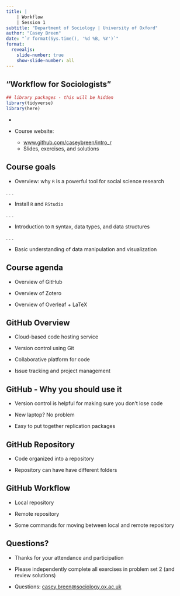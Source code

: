 ```yaml
---
title: |
    | Workflow
    | Session 1
subtitle: "Department of Sociology | University of Oxford"
author: "Casey Breen"
date: "`r format(Sys.time(), '%d %B, %Y')`"
format:
  revealjs:
    slide-number: true
    show-slide-number: all
---
```


## "Workflow for Sociologists"

```r
## library packages - this will be hidden 
library(tidyverse)
library(here)
```

-   

-   Course website:

    -   [www.github.com/caseybreen/intro_r](www.github.com/caseybreen/intro_r)
    -   Slides, exercises, and solutions

## Course goals

-   Overview: why `R` is a powerful tool for social science research

. . .

-   Install `R` and `RStudio`

. . .

-   Introduction to `R` syntax, data types, and data structures

. . .

-   Basic understanding of data manipulation and visualization

## Course agenda {.smaller}

-   Overview of GitHub

-   Overview of Zotero

-   Overview of Overleaf + LaTeX

## GitHub Overview

-   Cloud-based code hosting service

-   Version control using Git

-   Collaborative platform for code

-   Issue tracking and project management

## GitHub - Why you should use it

-   Version control is helpful for making sure you don't lose code

-   New laptop? No problem

-   Easy to put together replication packages

## GitHub Repository

-   Code organized into a repository

-   Repository can have have different folders

## GitHub Workflow

-   Local repository

-   Remote repository

-   Some commands for moving between local and remote repository

## Questions?

-   Thanks for your attendance and participation

-   Please independently complete all exercises in problem set 2 (and review solutions)

-   Questions: [casey.breen\@sociology.ox.ac.uk](casey.breen@sociology.ox.ac.uk)
